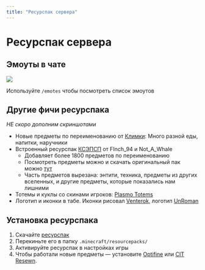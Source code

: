 ```yaml
---
title: "Ресурспак сервера"
---
```


# Ресурспак сервера

## Эмоуты в чате

![](/assets/mods/resources/emotes.webp)

Используйте `/emotes` чтобы посмотреть список эмоутов

## Другие фичи ресурспака

*НЕ скоро дополним скриншотами* 

- Новые предметы по переименованию от [Климки](https://vk.com/klimker211): Много разной еды, напитки, наручники
- Встроенный ресурспак [КСЭПСП](https://vk.com/ksepsp) от FInch_94 и Not_A_Whale
    - Добавляет более 1800 предметов по переименованию
    - Посмотреть предметы можно и скачать оригинальный пак можно [тут](https://drive.google.com/file/d/1zOkplWss9fNXjJ9LWfUR0NQ5dT_SkdFY/view)
    - Часть предметов вырезана: энтити, техника, предметы из других вселенных, и другие предметы, которые показались нам лишними
- Тотемы и куклы со скинами игроков: [Plasmo Totems](https://discord.gg/pSSDSXBmtA)
- Логотип и иконки в табе. Иконки рисовал [Venterok](https://twitter.com/venterrok), логотип [UnRoman](https://vk.com/beestarts)

## Установка ресурспака

1. Скачайте [ресурспак](https://github.com/Plasmo-RP/wiki/raw/main/assets/mods/resources/Plasmo_Pack_1.1.1.zip)
2. Перекиньте его в папку `.minecraft/resourcepacks/`
3. Активируйте ресурспак в настройках игры
4. Чтобы работали новые предметы — установите [Optifine](https://optifine.net/home) или [CIT Resewn](https://modrinth.com/mod/cit-resewn). 
